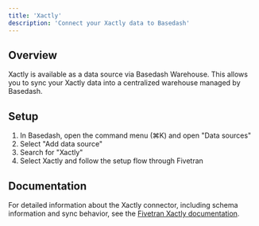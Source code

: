 ```yaml
---
title: 'Xactly'
description: 'Connect your Xactly data to Basedash'
---
```


## Overview

Xactly is available as a data source via Basedash Warehouse. This allows you to sync your Xactly data into a centralized warehouse managed by Basedash.

## Setup

1. In Basedash, open the command menu (⌘K) and open "Data sources"
2. Select "Add data source"
3. Search for "Xactly"
4. Select Xactly and follow the setup flow through Fivetran

## Documentation

For detailed information about the Xactly connector, including schema information and sync behavior, see the [Fivetran Xactly documentation](https://fivetran.com/docs/connectors/applications/xactly).
